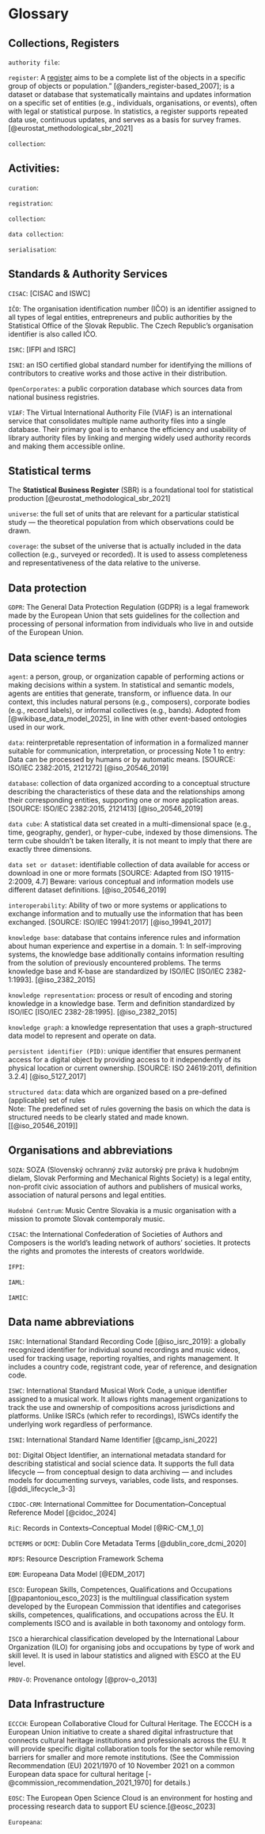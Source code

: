 # Glossary {#glossary .unnumbered}

## Collections, Registers

`authority file`: 

`register`: A [register](#glossary) aims to be a complete list of the objects in a specific group of objects or population." [@anders_register-based_2007]; is a dataset or database that systematically maintains and updates information on a specific set of entities (e.g., individuals, organisations, or events), often with legal or statistical purpose. In statistics, a register supports repeated data use, continuous updates, and serves as a basis for survey frames. [@eurostat_methodological_sbr_2021]

`collection`: 

## Activities:

`curation`:

`registration`:

`collection`:

`data collection`: 

`serialisation`: 

## Standards & Authority Services

`CISAC`: [CISAC and ISWC]

`IČO`: The organisation identification number (IČO) is an identifier assigned to all types of legal entities, entrepreneurs and public authorities by the Statistical Office of the Slovak Republic. The Czech Republic's organisation identifier is also called IČO.

`ISRC`: [IFPI and ISRC]

`ISNI`: an ISO certified global standard number for identifying the millions of contributors to creative works and those active in their distribution.

`OpenCorporates`: a public corporation database which sources data from national business registries.

`VIAF`: The Virtual International Authority File (VIAF) is an international service that consolidates multiple name authority files into a single database. Their primary goal is to enhance the efficiency and usability of library authority files by linking and merging widely used authority records and making them accessible online.



## Statistical terms

The **Statistical Business Register** (SBR) is a foundational tool for statistical production [@eurostat_methodological_sbr_2021]

`universe`: the full set of units that are relevant for a particular statistical study — the theoretical population from which observations could be drawn.

`coverage`: the subset of the universe that is actually included in the data collection (e.g., surveyed or recorded). It is used to assess completeness and representativeness of the data relative to the universe.

## Data protection

`GDPR`: The General Data Protection Regulation (GDPR) is a legal framework made by the European Union that sets guidelines for the collection and processing of personal information from individuals who live in and outside of the European Union.

## Data science terms

`agent`: a person, group, or organization capable of performing actions or making decisions within a system. In statistical and semantic models, agents are entities that generate, transform, or influence data. In our context, this includes natural persons (e.g., composers), corporate bodies (e.g., record labels), or informal collectives (e.g., bands). Adopted from [@wikibase_data_model_2025], in line with other event-based ontologies used in our work.

`data`: reinterpretable representation of information in a formalized manner suitable for communication, interpretation, or processing Note 1 to entry: Data can be processed by humans or by automatic means. \[SOURCE: ISO/IEC 2382:2015, 2121272\] [@iso_20546_2019]

`database`: collection of data organized according to a conceptual structure describing the characteristics of these data and the relationships among their corresponding entities, supporting one or more application areas. \[SOURCE: ISO/IEC 2382:2015, 2121413\] [@iso_20546_2019]

`data cube`: A statistical data set created in a multi-dimensional space (e.g., time, geography, gender), or hyper-cube, indexed by those dimensions. The term cube shouldn't be taken literally, it is not meant to imply that there are exactly three dimensions.

`data set or dataset`: identifiable collection of data available for access or download in one or more formats \[SOURCE: Adapted from ISO 19115-2:2009, 4.7\] Beware: various conceptual and information models use different dataset definitions. [@iso_20546_2019]

`interoperability`: Ability of two or more systems or applications to exchange information and to mutually use the information that has been exchanged. \[SOURCE: ISO/IEC 19941:2017\] [@iso_19941_2017]

`knowledge base`: database that contains inference rules and information about human experience and expertise in a domain. 1: In self-improving systems, the knowledge base additionally contains information resulting from the solution of previously encountered problems. The terms knowledge base and K-base are standardized by ISO/IEC \[ISO/IEC 2382-1:1993\]. [@iso_2382_2015]

`knowledge representation`: process or result of encoding and storing knowledge in a knowledge base. Term and definition standardized by ISO/IEC \[ISO/IEC 2382-28:1995\]. [@iso_2382_2015]

`knowledge graph`: a knowledge representation that uses a graph-structured data model to represent and operate on data.

`persistent identifier (PID)`: unique identifier that ensures permanent access for a digital object by providing access to it independently of its physical location or current ownership. \[SOURCE: ISO 24619:2011, definition 3.2.4\] [@iso_5127_2017]

`structured data`: data which are organized based on a pre-defined (applicable) set of rules\
Note: The predefined set of rules governing the basis on which the data is structured needs to be clearly stated and made known. \[[@iso_20546_2019]\]

## Organisations and abbreviations

`SOZA`: SOZA (Slovenský ochranný zväz autorský pre práva k hudobným dielam, Slovak Performing and Mechanical Rights Society) is a legal entity, non-profit civic association of authors and publishers of musical works, association of natural persons and legal entities.

`Hudobné Centrum`: Music Centre Slovakia is a music organisation with a mission to promote Slovak contemporaly music.

`CISAC`: the International Confederation of Societies of Authors and Composers is the world’s leading network of authors’ societies. It protects the rights and promotes the interests of creators worldwide.

`IFPI`:

`IAML`:

`IAMIC`:

## Data name abbreviations

`ISRC`: International Standard Recording Code [@iso_isrc_2019]: a globally recognized identifier for individual sound recordings and music videos, used for tracking usage, reporting royalties, and rights management. It includes a country code, registrant code, year of reference, and designation code.

`ISWC`: International Standard Musical Work Code, a unique identifier assigned to a musical work. It allows rights management organizations to track the use and ownership of compositions across jurisdictions and platforms. Unlike ISRCs (which refer to recordings), ISWCs identify the underlying work regardless of performance.

`ISNI`: International Standard Name Identifier [@camp_isni_2022]

`DOI`: Digital Object Identifier, an international metadata standard for describing statistical and social science data. It supports the full data lifecycle — from conceptual design to data archiving — and includes models for documenting surveys, variables, code lists, and responses. [@ddi_lifecycle_3-3]

`CIDOC-CRM`: International Committee for Documentation–Conceptual Reference Model [@cidoc_2024]

`RiC`: Records in Contexts–Conceptual Model [@RiC-CM_1_0]

`DCTERMS` or `DCMI`: Dublin Core Metadata Terms [@dublin_core_dcmi_2020]

`RDFS`: Resource Description Framework Schema

`EDM`: Europeana Data Model [@EDM_2017]

`ESCO`: European Skills, Competences, Qualifications and Occupations [@papantoniou_esco_2023] is the multilingual classification system developed by the European Commission that identifies and categorises skills, competences, qualifications, and occupations across the EU. It complements ISCO and is available in both taxonomy and ontology form.

`ISCO` a hierarchical classification developed by the International Labour Organization (ILO) for organising jobs and occupations by type of work and skill level. It is used in labour statistics and aligned with ESCO at the EU level.

`PROV-O`: Provenance ontology [@prov-o_2013]

## Data Infrastructure

`ECCCH`: European Collaborative Cloud for Cultural Heritage. The ECCCH is a European Union initiative to create a shared digital infrastructure that connects cultural heritage institutions and professionals across the EU. It will provide specific digital collaboration tools for the sector while removing barriers for smaller and more remote institutions. (See the Commission Recommendation (EU) 2021/1970 of 10 November 2021 on a common European data space for cultural heritage [-@commission_recommendation_2021_1970] for details.)

`EOSC`: The European Open Science Cloud is an environment for hosting and processing research data to support EU science.[@eosc_2023]


`Europeana`: